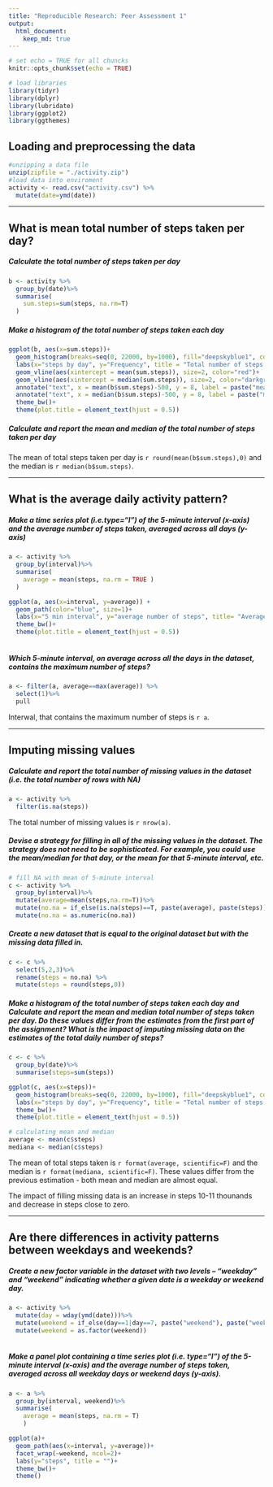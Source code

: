 ```yaml
---
title: "Reproducible Research: Peer Assessment 1"
output: 
  html_document:
    keep_md: true
---
```



```r
# set echo = TRUE for all chuncks
knitr::opts_chunk$set(echo = TRUE)
```

```r
# load libraries
library(tidyr)
library(dplyr)
library(lubridate)
library(ggplot2)
library(ggthemes)
```


## Loading and preprocessing the data
```r
#unzipping a data file
unzip(zipfile = "./activity.zip")
#load data into enviroment
activity <- read.csv("activity.csv") %>%
  mutate(date=ymd(date))
```

***


## What is mean total number of steps taken per day?

##### Calculate the total number of steps taken per day

```r
b <- activity %>%
  group_by(date)%>%
  summarise(
    sum.steps=sum(steps, na.rm=T)
  )
```

##### Make a histogram of the total number of steps taken each day

```r
ggplot(b, aes(x=sum.steps))+
  geom_histogram(breaks=seq(0, 22000, by=1000), fill="deepskyblue1", color="grey")+
  labs(x="steps by day", y="Frequency", title = "Total number of steps taken each day")+
  geom_vline(aes(xintercept = mean(sum.steps)), size=2, color="red")+
  geom_vline(aes(xintercept = median(sum.steps)), size=2, color="darkgreen")+
  annotate("text", x = mean(b$sum.steps)-500, y = 8, label = paste("mean", round(mean(b$sum.steps),0)), color = "red", angle = 90)+
  annotate("text", x = median(b$sum.steps)-500, y = 8, label = paste("median", median(b$sum.steps)), color = "darkgreen", angle = 90)+
  theme_bw()+
  theme(plot.title = element_text(hjust = 0.5))
```

##### Calculate and report the mean and median of the total number of steps taken per day

The mean of total steps taken per day is ```r round(mean(b$sum.steps),0)``` and the median is ```r median(b$sum.steps)```.

***

## What is the average daily activity pattern?


##### Make a time series plot (i.e.type="l") of the 5-minute interval (x-axis) and the average number of steps taken, averaged across all days (y-axis)

```r
a <- activity %>%
  group_by(interval)%>%
  summarise(
    average = mean(steps, na.rm = TRUE )
  )

ggplot(a, aes(x=interval, y=average)) +
  geom_path(color="blue", size=1)+
  labs(x="5 min interval", y="average number of steps", title= "Average Daily Activity Pattern")+
  theme_bw()+
  theme(plot.title = element_text(hjust = 0.5))
  
```


##### Which 5-minute interval, on average across all the days in the dataset, contains the maximum number of steps?  
```r
a <- filter(a, average==max(average)) %>%
  select(1)%>%
  pull
```

Interwal, that contains the maximum number of steps is ```r a```. 

***

## Imputing missing values


##### Calculate and report the total number of missing values in the dataset (i.e. the total number of rows with NA)
```r
a <- activity %>%
  filter(is.na(steps))
```

The total number of missing values is ```r nrow(a)```. 



##### Devise a strategy for filling in all of the missing values in the dataset. The strategy does not need to be sophisticated. For example, you could use the mean/median for that day, or the mean for that 5-minute interval, etc.

```r
# fill NA with mean of 5-minute interval
c <- activity %>%
  group_by(interval)%>%
  mutate(average=mean(steps,na.rm=T))%>%
  mutate(no.na = if_else(is.na(steps)==T, paste(average), paste(steps)))%>%
  mutate(no.na = as.numeric(no.na))
```

##### Create a new dataset that is equal to the original dataset but with the missing data filled in.

```r
c <- c %>%
  select(5,2,3)%>%
  rename(steps = no.na) %>%
  mutate(steps = round(steps,0))
```

##### Make a histogram of the total number of steps taken each day and Calculate and report the mean and median total number of steps taken per day. Do these values differ from the estimates from the first part of the assignment? What is the impact of imputing missing data on the estimates of the total daily number of steps?

```r
c <- c %>%
  group_by(date)%>%
  summarise(steps=sum(steps))

ggplot(c, aes(x=steps))+
  geom_histogram(breaks=seq(0, 22000, by=1000), fill="deepskyblue1", color="grey")+
  labs(x="steps by day", y="Frequency", title = "Total number of steps taken each day")+
  theme_bw()+
  theme(plot.title = element_text(hjust = 0.5))
```


```r
# calculating mean and median
average <- mean(c$steps)
mediana <- median(c$steps)
```

The mean of total steps taken is ```r format(average, scientific=F)``` and the median is ```r format(mediana, scientific=F)```. These values differ from the previous estimation - both mean and median are almost equal. 

The impact of filling missing data is an increase in steps 10-11 thounands and decrease in steps close to zero. 

***


## Are there differences in activity patterns between weekdays and weekends?


##### Create a new factor variable in the dataset with two levels – “weekday” and “weekend” indicating whether a given date is a weekday or weekend day.

```r
a <- activity %>%
  mutate(day = wday(ymd(date)))%>%
  mutate(weekend = if_else(day==1|day==7, paste("weekend"), paste("weekdays")))%>%
  mutate(weekend = as.factor(weekend))
  
```

##### Make a panel plot containing a time series plot (i.e. type="l") of the 5-minute interval (x-axis) and the average number of steps taken, averaged across all weekday days or weekend days (y-axis).

```r
a <- a %>%
  group_by(interval, weekend)%>%
  summarise(
    average = mean(steps, na.rm = T)
    )
```
```r
ggplot(a)+
  geom_path(aes(x=interval, y=average))+
  facet_wrap(~weekend, ncol=2)+
  labs(y="steps", title = "")+
  theme_bw()+
  theme()
```


